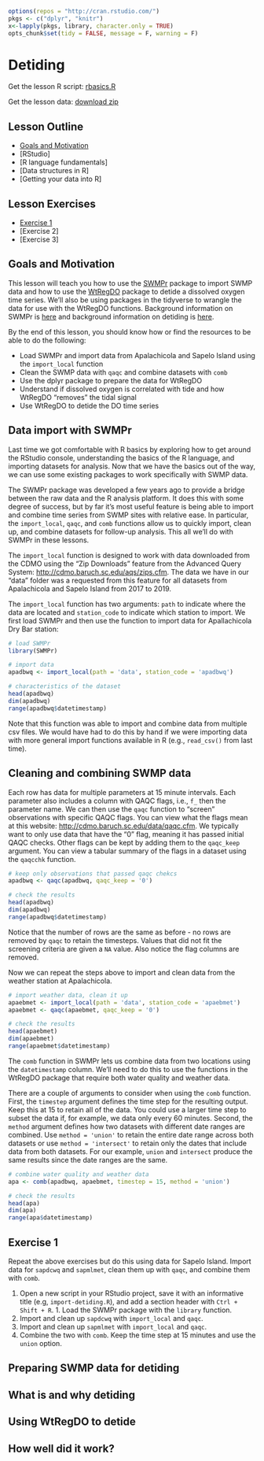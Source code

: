 
```r
options(repos = "http://cran.rstudio.com/")
pkgs <- c("dplyr", "knitr")
x<-lapply(pkgs, library, character.only = TRUE)
opts_chunk$set(tidy = FALSE, message = F, warning = F)
```

# Detiding

Get the lesson R script: [rbasics.R](detiding.R)

Get the lesson data: [download zip](data/779980.zip)

## Lesson Outline

- [Goals and Motivation]
- [RStudio]
- [R language fundamentals]
- [Data structures in R]
- [Getting your data into R]

## Lesson Exercises

- [Exercise 1]
- [Exercise 2]
- [Exercise 3]

## Goals and Motivation

This lesson will teach you how to use the [SWMPr](https://cran.r-project.org/web/packages/SWMPr/index.html) package to import SWMP data and how to use the [WtRegDO](https://github.com/fawda123/wtregdo) package to detide a dissolved oxygen time series.  We'll also be using packages in the tidyverse to wrangle the data for use with the WtRegDO functions. Background information on SWMPr is [here](https://journal.r-project.org/archive/2016/RJ-2016-015/index.html) and background information on detiding is [here](https://aslopubs.onlinelibrary.wiley.com/doi/full/10.1002/lom3.10062).  

By the end of this lesson, you should know how or find the resources to be able to do the following:

* Load SWMPr and import data from Apalachicola and Sapelo Island using the `import_local` function
* Clean the SWMP data with `qaqc` and combine datasets with `comb`
* Use the dplyr package to prepare the data for WtRegDO
* Understand if dissolved oxygen is correlated with tide and how WtRegDO "removes" the tidal signal
* Use WtRegDO to detide the DO time series

## Data import with SWMPr

Last time we got comfortable with R basics by exploring how to get around the RStudio console, understanding the basics of the R language, and importing datasets for analysis.  Now that we have the basics out of the way, we can use some existing packages to work specifically with SWMP data. 

The SWMPr package was developed a few years ago to provide a bridge between the raw data and the R analysis platform. It does this with some degree of success, but by far it's most useful feature is being able to import and combine time series from SWMP sites with relative ease.  In particular, the `import_local`, `qaqc`, and `comb` functions allow us to quickly import, clean up, and combine datasets for follow-up analysis.  This all we'll do with SWMPr in these lessons.

The `import_local` function is designed to work with data downloaded from the CDMO using the "Zip Downloads" feature from the Advanced Query System: <http://cdmo.baruch.sc.edu/aqs/zips.cfm>.  The data we have in our "data" folder was a requested from this feature for all datasets from Apalachicola and Sapelo Island from 2017 to 2019.

The `import_local` function has two arguments: `path` to indicate where the data are located and `station_code` to indicate which station to import.  We first load SWMPr and then use the function to import data for Apallachicola Dry Bar station:

```r
# load SWMPr
library(SWMPr)

# import data
apadbwq <- import_local(path = 'data', station_code = 'apadbwq')

# characteristics of the dataset
head(apadbwq)
dim(apadbwq)
range(apadbwq$datetimestamp)
```

Note that this function was able to import and combine data from multiple csv files.  We would have had to do this by hand if we were importing data with more general import functions available in R (e.g., `read_csv()` from last time).

## Cleaning and combining SWMP data

Each row has data for multiple parameters at 15 minute intervals.  Each parameter also includes a column with QAQC flags, i.e., `f_` then the parameter name.  We can then use the `qaqc` function to "screen" observations with specific QAQC flags.  You can view what the flags mean at this website: <http://cdmo.baruch.sc.edu/data/qaqc.cfm>.  We typically want to only use data that have the "0" flag, meaning it has passed initial QAQC checks.  Other flags can be kept by adding them to the `qaqc_keep` argument. You can view a tabular summary of the flags in a dataset using the `qaqcchk` function. 

```r
# keep only observations that passed qaqc chekcs
apadbwq <- qaqc(apadbwq, qaqc_keep = '0')

# check the results
head(apadbwq)
dim(apadbwq)
range(apadbwq$datetimestamp)
```

Notice that the number of rows are the same as before - no rows are removed by `qaqc` to retain the timesteps.  Values that did not fit the screening criteria are given a `NA` value.  Also notice the flag columns are removed. 

Now we can repeat the steps above to import and clean data from the weather station at Apalachicola. 

```r
# import weather data, clean it up
apaebmet <- import_local(path = 'data', station_code = 'apaebmet')
apaebmet <- qaqc(apaebmet, qaqc_keep = '0')

# check the results
head(apaebmet)
dim(apaebmet)
range(apaebmet$datetimestamp)
```

The `comb` function in SWMPr lets us combine data from two locations using the `datetimestamp` column.  We'll need to do this to use the functions in the WtRegDO package that require both water quality and weather data.  

There are a couple of arguments to consider when using the `comb` function.  First, the `timestep` argument defines the time step for the resulting output.  Keep this at 15 to retain all of the data.  You could use a larger time step to subset the data if, for example, we data only every 60 minutes. Second, the `method` argument defines how two datasets with different date ranges are combined.  Use `method = 'union'` to retain the entire date range across both datasets or use `method = 'intersect'` to retain only the dates that include data from both datasets.  For our example, `union` and `intersect` produce the same results since the date ranges are the same. 

```r
# combine water quality and weather data
apa <- comb(apadbwq, apaebmet, timestep = 15, method = 'union')

# check the results
head(apa)
dim(apa)
range(apa$datetimestamp)
```

## Exercise 1

Repeat the above exercises but do this using data for Sapelo Island.  Import data for `sapdcwq` and `sapmlmet`, clean them up with `qaqc`, and combine them with `comb`. 

1. Open a new script in your RStudio project, save it with an informative title (e.g, `import-detiding.R`), and add a section header with `Ctrl + Shift + R`. 1. Load the SWMPr package with the `library` function. 
1. Import and clean up `sapdcwq` with `import_local` and `qaqc`. 
1. Import and clean up `sapmlmet` with `import_local` and `qaqc`. 
1. Combine the two with `comb`. Keep the time step at 15 minutes and use the `union` option. 

## Preparing SWMP data for detiding

## What is and why detiding

## Using WtRegDO to detide

## How well did it work?  

